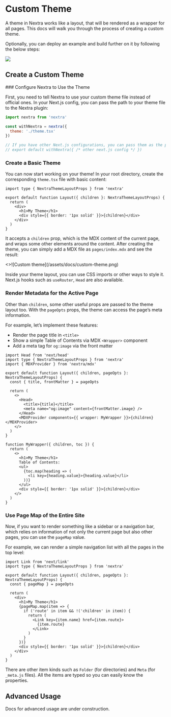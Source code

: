 
# Custom Theme

A theme in Nextra works like a layout, that will be rendered as a wrapper for
all pages. This docs will walk you through the process of creating a custom
theme.

Optionally, you can deploy an example and build further on it by following the
below steps:

[![](https://vercel.com/button)](https://vercel.com/new/clone?s=https%3A%2F%2Fgithub.com%2Fshuding%2Fnextra-example&showOptionalTeamCreation=false)

## Create a Custom Theme

<Steps>
### Configure Nextra to Use the Theme

First, you need to tell Nextra to use your custom theme file instead of official
ones. In your Next.js config, you can pass the path to your theme file to the
Nextra plugin:

```js {4} filename="next.config.mjs"
import nextra from 'nextra'

const withNextra = nextra({
  theme: './theme.tsx'
})

// If you have other Next.js configurations, you can pass them as the parameter:
// export default withNextra({ /* other next.js config */ })
```

### Create a Basic Theme

You can now start working on your theme! In your root directory, create the
corresponding `theme.tsx` file with basic content:

```tsx filename="theme.tsx" /children/
import type { NextraThemeLayoutProps } from 'nextra'

export default function Layout({ children }: NextraThemeLayoutProps) {
  return (
    <div>
      <h1>My Theme</h1>
      <div style={{ border: '1px solid' }}>{children}</div>
    </div>
  )
}
```

It accepts a `children` prop, which is the MDX content of the current page, and
wraps some other elements around the content. After creating the theme, you can
simply add a MDX file as `pages/index.mdx` and see the result:

<Screenshot>
<>![Custom theme](/assets/docs/custom-theme.png)</>
</Screenshot>

<br />

Inside your theme layout, you can use CSS imports or other ways to style it.
Next.js hooks such as `useRouter`, `Head` are also available.

### Render Metadata for the Active Page

Other than `children`, some other useful props are passed to the theme layout
too. With the `pageOpts` props, the theme can access the page’s meta
information.

For example, let’s implement these features:

- Render the page title in `<title>`
- Show a simple Table of Contents via MDX `<Wrapper>` component
- Add a meta tag for `og:image` via the front matter

```tsx filename="theme.tsx" /pageOpts/
import Head from 'next/head'
import type { NextraThemeLayoutProps } from 'nextra'
import { MDXProvider } from 'nextra/mdx'

export default function Layout({ children, pageOpts }: NextraThemeLayoutProps) {
  const { title, frontMatter } = pageOpts

  return (
    <>
      <Head>
        <title>{title}</title>
        <meta name="og:image" content={frontMatter.image} />
      </Head>
      <MDXProvider components={{ wrapper: MyWrapper }}>{children}</MDXProvider>
    </>
  )
}

function MyWrapper({ children, toc }) {
  return (
    <>
      <h1>My Theme</h1>
      Table of Contents:
      <ul>
        {toc.map(heading => (
          <li key={heading.value}>{heading.value}</li>
        ))}
      </ul>
      <div style={{ border: '1px solid' }}>{children}</div>
    </>
  )
}
```

### Use Page Map of the Entire Site

Now, if you want to render something like a sidebar or a navigation bar, which
relies on information of not only the current page but also other pages, you can
use the `pageMap` value.

For example, we can render a simple navigation list with all the pages in the
top level:

```tsx filename="theme.tsx" /pageMap/
import Link from 'next/link'
import type { NextraThemeLayoutProps } from 'nextra'

export default function Layout({ children, pageOpts }: NextraThemeLayoutProps) {
  const { pageMap } = pageOpts

  return (
    <div>
      <h1>My Theme</h1>
      {pageMap.map(item => {
        if ('route' in item && !('children' in item)) {
          return (
            <Link key={item.name} href={item.route}>
              {item.route}
            </Link>
          )
        }
      })}
      <div style={{ border: '1px solid' }}>{children}</div>
    </div>
  )
}
```

There are other item kinds such as `Folder` (for directories) and `Meta` (for
`_meta.js` files). All the items are typed so you can easily know the
properties.

</Steps>

## Advanced Usage

<Callout type="warning">
  Docs for advanced usage are under construction.
</Callout>

